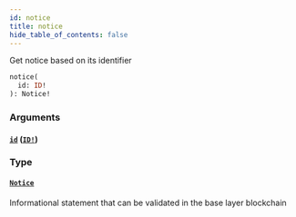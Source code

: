 ```yaml
---
id: notice
title: notice
hide_table_of_contents: false
---
```



Get notice based on its identifier

```graphql
notice(
  id: ID!
): Notice!
```


### Arguments

#### [`id`](#) ([`ID!`](/cartesi-rollups/api/graphql/scalars/id))




### Type

#### [`Notice`](/cartesi-rollups/api/graphql/objects/notice)

Informational statement that can be validated in the base layer blockchain




